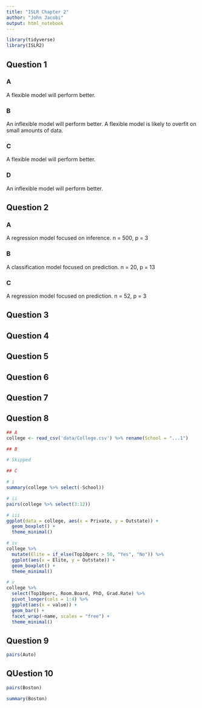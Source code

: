 ```yaml
---
title: "ISLR Chapter 2"
author: "John Jacobi"
output: html_notebook
---
```


```r
library(tidyverse)
library(ISLR2)
```


## Question 1

### A

A flexible model will perform better.

### B

An inflexible model will perform better. A flexible model is likely to overfit on small amounts of data.

### C

A flexible model will perform better.

### D

An inflexible model will perform better.

## Question 2

### A

A regression model focused on inference. n = 500, p = 3

### B

A classification model focused on prediction. n = 20, p = 13

### C

A regression model focused on prediction. n = 52, p = 3

## Question 3

## Question 4

## Question 5

## Question 6

## Question 7

## Question 8

```r

## A
college <- read_csv('data/College.csv') %>% rename(School = "...1")

## B

# Skipped

## C

# i
summary(college %>% select(-School))

# ii
pairs(college %>% select(3:12))

# iii 
ggplot(data = college, aes(x = Private, y = Outstate)) +
  geom_boxplot() +
  theme_minimal()

# iv
college %>% 
  mutate(Elite = if_else(Top10perc > 50, "Yes", "No")) %>%
  ggplot(aes(x = Elite, y = Outstate)) +
  geom_boxplot() +
  theme_minimal()

# v
college %>%
  select(Top10perc, Room.Board, PhD, Grad.Rate) %>%
  pivot_longer(cols = 1:4) %>%
  ggplot(aes(x = value)) +
  geom_bar() +
  facet_wrap(~name, scales = "free") +
  theme_minimal()
```

## Question 9

```r
pairs(Auto)
```

## QUestion 10

```r
pairs(Boston)
```

```r
summary(Boston)
```

